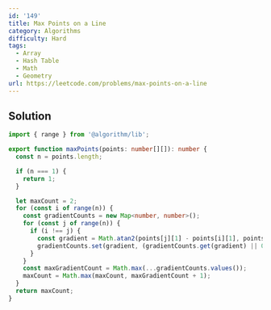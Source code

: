```yaml
---
id: '149'
title: Max Points on a Line
category: Algorithms
difficulty: Hard
tags:
  - Array
  - Hash Table
  - Math
  - Geometry
url: https://leetcode.com/problems/max-points-on-a-line
---
```


## Solution

```typescript filename="solution.ts" copy
import { range } from '@algorithm/lib';

export function maxPoints(points: number[][]): number {
  const n = points.length;

  if (n === 1) {
    return 1;
  }

  let maxCount = 2;
  for (const i of range(n)) {
    const gradientCounts = new Map<number, number>();
    for (const j of range(n)) {
      if (i !== j) {
        const gradient = Math.atan2(points[j][1] - points[i][1], points[j][0] - points[i][0]);
        gradientCounts.set(gradient, (gradientCounts.get(gradient) || 0) + 1);
      }
    }
    const maxGradientCount = Math.max(...gradientCounts.values());
    maxCount = Math.max(maxCount, maxGradientCount + 1);
  }
  return maxCount;
}
```
